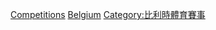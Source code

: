 [[Category:比利時動力運動|Competitions]]
[[Category:各國動力運動比賽|Belgium]]
[[Category:比利時體育賽事|Category:比利時體育賽事]]